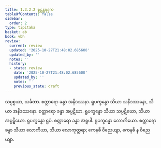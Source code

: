 ```yaml
---
title: 1.3.2.2 စူဠန္တရဒုက
tableOfContents: false
sidebar:
  order: 2
type: tipitaka
basket: ab
book: vbh
review:
  current: review
  updated: '2025-10-27T21:48:02.685600'
  updated_by: ''
  notes: ''
  history:
  - state: review
    date: '2025-10-27T21:48:02.685600'
    updated_by: ''
    notes: ''
    previous_state: draft
---
```



<ReviewStatus review={frontmatter.review} showDetails={true} />

<HypothesisAnnotation frontmatter={frontmatter} />

<DynamicBreadcrumb />

<Paragraph number="523" type="center" book="vbh">
သပ္ပစ္စယာ, သင်္ခတာ.
</Paragraph>

<Paragraph number="524" book="vbh">
စတ္တာရော ခန္ဓာ အနိဒဿနာ. ရူပက္ခန္ဓော သိယာ သနိဒဿနော, သိယာ အနိဒဿနော. စတ္တာရော ခန္ဓာ အပ္ပဋိဃာ. ရူပက္ခန္ဓော သိယာ သပ္ပဋိဃော, သိယာ အပ္ပဋိဃော. ရူပက္ခန္ဓော ရူပံ. စတ္တာရော ခန္ဓာ အရူပါ. ရူပက္ခန္ဓော လောကိယော. စတ္တာရော ခန္ဓာ သိယာ လောကိယာ, သိယာ လောကုတ္တရာ; ကေနစိ ဝိညေယျာ, ကေနစိ န ဝိညေယျာ.
</Paragraph>